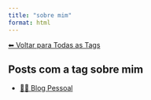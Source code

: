 ```yaml
---
title: "sobre mim"
format: html
---
```


[⬅ Voltar para Todas as Tags](../tags.qmd)

## Posts com a tag **sobre mim**

- [🧑‍💻 Blog Pessoal](/posts/pessoal/index.html)
